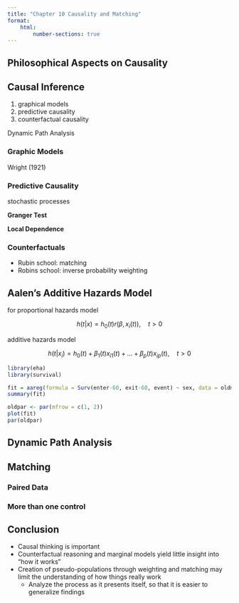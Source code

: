 ```yaml
---
title: "Chapter 10 Causality and Matching"
format: 
    html:
        number-sections: true
---
```


## Philosophical Aspects on Causality

## Causal Inference

1. graphical models
2. predictive causality
3. counterfactual causality

Dynamic Path Analysis

### Graphic Models

Wright (1921)

### Predictive Causality

stochastic processes

__Granger Test__

__Local Dependence__

### Counterfactuals

- Rubin school: matching
- Robins school: inverse probability weighting

## Aalen's Additive Hazards Model

for proportional hazards model

$$h(t|x) = h_0(t)r(\beta, x_i(t)), \quad t \gt 0 $$

additive hazards model

$$h(t|x_i) = h_0(t)+\beta_1(t)x_{i1}(t)+\ldots+\beta_p(t)x_{ip}(t), \quad t \gt 0$$

```r
library(eha)
library(survival)
```

```r
fit = aareg(formula = Surv(enter-60, exit-60, event) ~ sex, data = oldmort)
summary(fit)
```

```r
oldpar <- par(mfrow = c(1, 2))
plot(fit)
par(oldpar)
```

## Dynamic Path Analysis

## Matching

### Paired Data

### More than one control

## Conclusion

- Causal thinking is important
- Counterfactual reasoning and marginal models yield little insight into "how it works"
- Creation of pseudo-populations through weighting and matching may limit the understanding of how things really work
    - Analyze the process as it presents itself, so that it is easier to generalize findings

